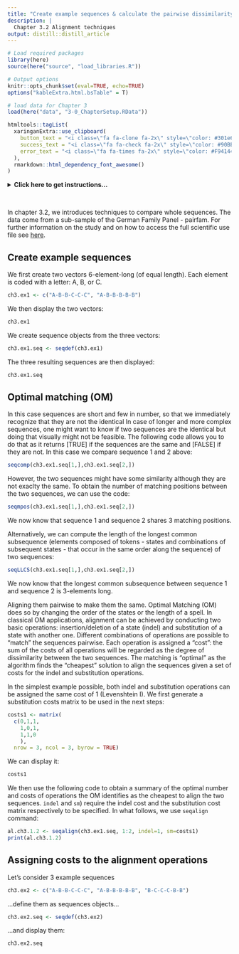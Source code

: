 ```yaml
---
title: "Create example sequences & calculate the pairwise dissimilarity matrix using different aligment techniques"
description: |
  Chapter 3.2 Alignment techniques
output: distill::distill_article
---
```


```r

# Load required packages
library(here)
source(here("source", "load_libraries.R"))

# Output options
knitr::opts_chunk$set(eval=TRUE, echo=TRUE)
options("kableExtra.html.bsTable" = T)

# load data for Chapter 3
load(here("data", "3-0_ChapterSetup.RData"))

```


```r
htmltools::tagList(
  xaringanExtra::use_clipboard(
    button_text = "<i class=\"fa fa-clone fa-2x\" style=\"color: #301e64\"></i>",
    success_text = "<i class=\"fa fa-check fa-2x\" style=\"color: #90BE6D\"></i>",
    error_text = "<i class=\"fa fa-times fa-2x\" style=\"color: #F94144\"></i>"
  ),
  rmarkdown::html_dependency_font_awesome()
)
```

<details><summary>**Click here to get instructions...**</summary>

- Please download and unzip the replication files for Chapter 3
([`r fontawesome::fa("far fa-file-archive")` Chapter03.zip](source/Chapter03.zip)). 
- Read `readme.html` and run `3-0_ChapterSetup.R`. This will create `3-0_ChapterSetup.RData` in the sub folder `data/R`. This file contains the data required to produce the plots shown below. 
- You also have to add the function `legend_large_box` to your environment in order to render the tweaked version of the legend described below. You find this file in the `source` folder of the unzipped Chapter 3 archive.
- We also recommend to load the libraries listed in Chapter 3's `LoadInstallPackages.R`

```r
# assuming you are working within .Rproj environment
library(here)

# install (if necessary) and load other required packages
source(here("source", "load_libraries.R"))

# load environment generated in "3-0_ChapterSetup.R"
load(here("data", "R", "3-0_ChapterSetup.RData"))

```
</details>

\

In chapter 3.2, we introduces techniques to compare whole sequences. The data come from a sub-sample of the German Family Panel - pairfam. For further information on the study and on how to access the full scientific use file see [here](https://www.pairfam.de/en/){target="_blank"}.


## Create example sequences

We first create two vectors 6-element-long (of equal length). Each element is coded with a letter: A, B, or C.  

```r
ch3.ex1 <- c("A-B-B-C-C-C", "A-B-B-B-B-B")
```

We then display the two vectors:

```r
ch3.ex1 
```

We create sequence objects from the three vectors:

```r
ch3.ex1.seq <- seqdef(ch3.ex1)
```

The three resulting sequences are then displayed:

```r
ch3.ex1.seq
```

## Optimal matching (OM)

In this case sequences are short and few in number, so that we immediately recognize that they are not the identical In case of longer and more complex sequences, one might want to know if two sequences are the identical but doing that visually might not be feasible. The following code allows you to do that as it returns [TRUE] if the sequences are the same and [FALSE] if they are not. In this case we compare sequence 1 and 2 above:

```r
seqcomp(ch3.ex1.seq[1,],ch3.ex1.seq[2,])
```

However, the two sequences might have some similarity although they are not exaclty the same. To obtain the number of matching positions between the two sequences, we can use the code: 

```r
seqmpos(ch3.ex1.seq[1,],ch3.ex1.seq[2,])
```

We now know that sequence 1 and sequence 2 shares 3 matching positions.

Alternatively, we can compute the length of the longest common subsequence (elements composed of tokens - states and combinations of subsequent states - that occur in the same order along the sequence) of two sequences:

```r
seqLLCS(ch3.ex1.seq[1,],ch3.ex1.seq[2,])
```

We now know that the longest common subsequence between sequence 1 and sequence 2 is 3-elements long.

Aligning them pairwise to make them the same. Optimal Matching (OM) does so by changing the order of the states or the length of a spell. In classical OM applications, alignment can be achieved by conducting two basic operations: insertion/deletion of a state (indel) and substitution of a state with another one. Different combinations of operations are possible to "match" the sequences pairwise. Each operation is assigned a “cost”: the sum of the costs of all operations will be regarded as the degree of dissimilarity between the two sequences. The matching is "optimal" as the algorithm finds the "cheapest" solution to align the sequences given a set of costs for the indel and substitution operations. 

In the simplest example possible, both indel and substitution operations can be assigned the same cost of 1 (Levenshtein I). 
We first generate a substitution costs matrix to be used in the next steps:

```r
costs1 <- matrix(
  c(0,1,1,
    1,0,1,
    1,1,0
    ),
  nrow = 3, ncol = 3, byrow = TRUE)
```

We can display it:

```r
costs1
```

We then use the following code to obtain a summary of the optimal number and costs of operations the OM identifies as the cheapest to align the two sequences. `indel` and `sm`) require the indel cost and the substitution cost matrix respectively to be specified. In what follows, we use `seqalign` command:

```r
al.ch3.1.2 <- seqalign(ch3.ex1.seq, 1:2, indel=1, sm=costs1)
print(al.ch3.1.2)

```


## Assigning costs to the alignment operations

Let's consider 3 example sequences

```r
ch3.ex2 <- c("A-B-B-C-C-C", "A-B-B-B-B-B", "B-C-C-C-B-B")
```

...define them as sequences objects...

```r
ch3.ex2.seq <- seqdef(ch3.ex2)
```

...and display them:

```r
ch3.ex2.seq
```

